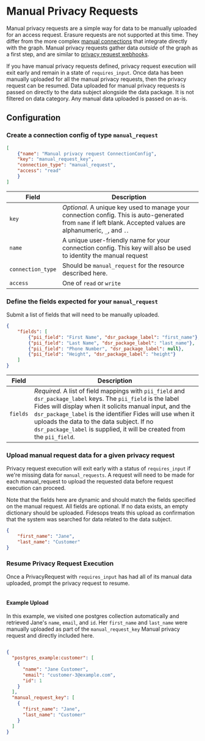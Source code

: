 # Manual Privacy Requests

Manual privacy requests are a simple way for data to be manually uploaded for an access request. Erasure requests are not supported at this time.
They differ from the more complex [manual connections](/user-guides/integrations/database-integrations/datasets#configure-a-dataset) that integrate directly with the graph.
Manual privacy requests gather data *outside* of the graph as a first step, and are similar to [privacy request webhooks](/dev-docs/configuration/privacy-requests/webhooks).


If you have manual privacy requests defined, privacy request execution will exit early and remain in a state of `requires_input`.
Once data has been manually uploaded for all the manual privacy requests, then the privacy request can be resumed. Data uploaded
for manual privacy requests is passed on directly to the data subject alongside the data package. It is
not filtered on data category.  Any manual data uploaded is passed on as-is.



## Configuration

### Create a connection config of type `manual_request`


```json filename="POST /api/v1/connection"
[
    {"name": "Manual privacy request ConnectionConfig",
    "key": "manual_request_key",
    "connection_type": "manual_request",
    "access": "read"
    }
]
```

| Field | Description |
|----|----|
| `key` | *Optional.* A unique key used to manage your connection config. This is auto-generated from `name` if left blank. Accepted values are alphanumeric, `_`, and `.`. |
| `name` | A unique user-friendly name for your connection config. This key will also be used to identity the manual request|
| `connection_type` | Should be `manual_request` for the resource described here. |
| `access` | One of `read` or `write` |


### Define the fields expected for your `manual_request`

Submit a list of fields that will need to be manually uploaded.


```json filename="PATCH /api/v1/connection/{{manual_request_key}}/access_manual_request"
{
    "fields": [
        {"pii_field": "First Name", "dsr_package_label": "first_name"},
        {"pii_field": "Last Name", "dsr_package_label": "last_name"},
        {"pii_field": "Phone Number", "dsr_package_label": null},
        {"pii_field": "Height", "dsr_package_label": "height"}
    ]
}
```

| Field | Description |
|----|----|
| `fields` | *Required.* A list of field mappings with `pii_field` and `dsr_package_label` keys. The `pii_field` is the label Fides will display when it solicits manual input, and the `dsr_package_label` is the identifier Fides will use when it uploads the data to the data subject.  If no `dsr_package_label` is supplied, it will be created from the `pii_field`.


### Upload manual request data for a given privacy request

Privacy request execution will exit early with a status of `requires_input` if we're missing data for `manual_requests`.
A request will need to be made for each manual_request to upload the requested data before request execution can proceed.

Note that the fields here are dynamic and should match the fields specified on the manual request. All fields are optional.
If no data exists, an empty dictionary should be uploaded. Fidesops treats this upload as confirmation that the
system was searched for data related to the data subject.

```json filename="PATCH /privacy-request/{{privacy_request_id}}/access_manual_request/{{manual_request_key}}"
{
    "first_name": "Jane",
    "last_name": "Customer"
}
```

### Resume Privacy Request Execution

Once a PrivacyRequest with `requires_input` has had all of its manual data uploaded, prompt the privacy request to resume.

```json filename="POST /privacy-request/{{privacy_request_id}}/resume_from_requires_input"
```

#### Example Upload

In this example, we visited one postgres collection automatically and retrieved Jane's `name`, `email`, and `id`.
Her `first_name` and `last_name` were manually uploaded as part of the `manual_request_key` Manual privacy request
and directly included here.

```json

{
  "postgres_example:customer": [
    {
      "name": "Jane Customer",
      "email": "customer-3@example.com",
      "id": 1
    }
  ],
  "manual_request_key": [
    {
      "first_name": "Jane",
      "last_name": "Customer"
    }
  ]
}
```
